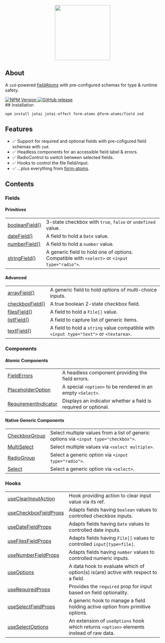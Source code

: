 
<Meta title="Introduction" />

<div align="center">
  <img
    width="180"
    style={{ margin: "24px auto" }}
    src="./form-atoms-field.svg"
  />
  <Title>@form-atoms/field</Title>
</div>

## About

A `zod`-powered [fieldAtoms](https://github.com/form-atoms/form-atoms?tab=readme-ov-file#fieldatom) with pre-configured schemas for type & runtime safety.

<div>
  <a
    style={{ marginRight: 12 }}
    aria-label="NPM version"
    href="https://www.npmjs.com/package/%40form-atoms/field"
  >
    <img
      alt="NPM Version"
      src="https://img.shields.io/npm/v/%40form-atoms/field?style=for-the-badge&labelColor=24292e"
    />
  </a>
  <a href="https://github.com/form-atoms/field#readme">
    <img
      alt="GitHub release"
      src="https://img.shields.io/github/v/release/form-atoms/field?style=social"
    />
  </a>
</div>
## Installation

```bash
npm install jotai jotai-effect form-atoms @form-atoms/field zod
```

## Features

- ✅ Support for required and optional fields with pre-cofigured field schemas with `zod`.
- ✅ Headless components for an accessible field label & errors.
- ✅ RadioControl to switch between selected fields.
- ✅ Hooks to control the file field/input.
- ✅ ...plus everything from <a href="https://github.com/jaredLunde/form-atoms#features" target="_blank">form-atoms</a>.

## Contents

### Fields

#### Primitives

|                                                         |                                                                                               |
| ------------------------------------------------------- | --------------------------------------------------------------------------------------------- |
| [booleanField()](?path=/docs/fields-booleanfield--docs) | 3-state checkbox with `true`, `false` or `undefined` value.                                   |
| [dateField()](?path=/docs/fields-datefield--docs)       | A field to hold a `Date` value.                                                               |
| [numberField()](?path=/docs/fields-numberfield--docs)   | A field to hold a `number` value.                                                             |
| [stringField()](?path=/docs/fields-stringfield--docs)   | A generic field to hold one of options. Compatible with `<select>` or `<input type="radio">`. |

#### Advanced

|                                                                         |                                                                                         |
| ----------------------------------------------------------------------- | --------------------------------------------------------------------------------------- |
| [arrayField()](?path=/docs/fields-arrayfield--docs)                     | A generic field to hold options of multi-choice inputs.                                 |
| [checkboxField()](?path=/docs/fields-checkboxfield--docs#checkboxfield) | A true boolean 2-state checkbox field.                                                  |
| [filesField()](?path=/docs/fields-filesfield--docs)                     | A field to hold a `File[]` value.                                                       |
| [listField()](?path=/docs/fields-listField--docs)                       | A field to capture list of generic items.                                               |
| [textField()](?path=/docs/fields-textfield--docs)                       | A field to hold a `string` value compatible with `<input type="text">` or `<textarea>`. |

### Components

#### Atomic Components

|                                                                           |                                                                |
| ------------------------------------------------------------------------- | -------------------------------------------------------------- |
| [FieldErrors](?path=/docs/components-fielderrors--docs)                   | A headless component providing the field errors.               |
| [PlaceholderOption](?path=/docs/components-placeholderoption--docs)       | A special `<option>` to be rendered in an empty `<Select>`.    |
| [RequirementIndicator](?path=/docs/components-requirementindicator--docs) | Displays an indicator whether a field is required or optional. |

#### Native Generic Components

|                                                             |                                                                                      |
| ----------------------------------------------------------- | ------------------------------------------------------------------------------------ |
| [CheckboxGroup](?path=/docs/components-checkboxgroup--docs) | Select multiple values from a list of generic options via `<input type="checkbox">`. |
| [MultiSelect](?path=/docs/components-multiselect--docs)     | Select multiple values via `<select multiple>`.                                      |
| [RadioGroup](?path=/docs/components-radiogroup--docs)       | Select a generic option via `<input type="radio">`.                                  |
| [Select](?path=/docs/components-select--docs)               | Select a generic option via `<select>`.                                              |

### Hooks

|                                                                        |                                                                                          |
| ---------------------------------------------------------------------- | ---------------------------------------------------------------------------------------- |
| [useClearInputAction](?path=/docs/hooks-useclearinputaction--docs)     | Hook providing action to clear input value via its ref.                                  |
| [useCheckboxFieldProps](?path=/docs/hooks-usecheckboxfieldprops--docs) | Adapts fields having `boolean` values to controlled checkbox inputs.                     |
| [useDateFieldProps](?path=/docs/hooks-useDateFieldprops--docs)         | Adapts fields having `Date` values to controlled date inputs.                            |
| [useFilesFieldProps](?path=/docs/hooks-useFilesfieldprops--docs)       | Adapts fields having `File[]` values to controlled `input[type=file]`.                   |
| [useNumberFieldProps](?path=/docs/hooks-usenumberfieldprops--docs)     | Adapts fields having `number` values to controlled numeric inputs.                       |
| [useOptions](?path=/docs/hooks-useoptions--docs)                       | A data hook to evaluate which of option(s) is(are) active with respect to a field.       |
| [useRequiredProps](?path=/docs/hooks-userequiredprops--docs)           | Provides the `required` prop for input based on field optionality.                       |
| [useSelectFieldProps](?path=/docs/hooks-useselectfieldprops--docs)     | A generic hook to manage a field holding active option from primitive options.           |
| [useSelectOptions](?path=/docs/hooks-useselectoptions--docs)           | An extension of `useOptions` hook which returns `<option>` elements instead of raw data. |
